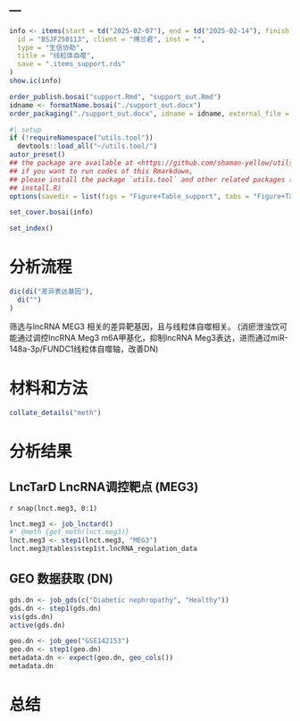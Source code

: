 ---
---

```r
info <- items(start = td("2025-02-07"), end = td("2025-02-14"), finish = td("2025-02-11"),
  id = "BSJF250113", client = "傅兰君", inst = "",
  type = "生信协助",
  title = "线粒体自噬",
  save = ".items_support.rds"
)
show.ic(info)

order_publish.bosai("support.Rmd", "support_out.Rmd")
idname <- formatName.bosai("./support_out.docx")
order_packaging("./support_out.docx", idname = idname, external_file = NULL)
```

```r
#| setup
if (!requireNamespace("utils.tool"))
  devtools::load_all("~/utils.tool/")
autor_preset()
## the package are available at <https://github.com/shaman-yellow/utils.tool>
## if you want to run codes of this Rmarkdown,
## please install the package `utils.tool` and other related packages (run
## install.R)
options(savedir = list(figs = "Figure+Table_support", tabs = "Figure+Table_support"))
```

```r
set_cover.bosai(info)
```

```r
set_index()
```

# 分析流程 {#abstract}

```r
dic(di("差异表达基因"),
  di("")
)

```

筛选与lncRNA MEG3 相关的差异靶基因，且与线粒体自噬相关。
(消瘀泄浊饮可能通过调控lncRNA Meg3 m6A甲基化，抑制lncRNA
Meg3表达，进而通过miR-148a-3p/FUNDC1线粒体自噬轴，改善DN)

# 材料和方法 {#introduction}

```r
collate_details("meth")
```

# 分析结果 {#workflow}

## LncTarD LncRNA调控靶点 (MEG3)

`r snap(lnct.meg3, 0:1)`

```r
lnct.meg3 <- job_lnctard()
#' @meth {get_meth(lnct.meg3)}
lnct.meg3 <- step1(lnct.meg3, "MEG3")
lnct.meg3@tables$step1$t.lncRNA_regulation_data
```

## GEO 数据获取 (DN)

```r
gds.dn <- job_gds(c("Diabetic nephropathy", "Healthy"))
gds.dn <- step1(gds.dn)
vis(gds.dn)
active(gds.dn)

geo.dn <- job_geo("GSE142153")
geo.dn <- step1(geo.dn)
metadata.dn <- expect(geo.dn, geo_cols())
metadata.dn
```

# 总结 {#conclusion}

